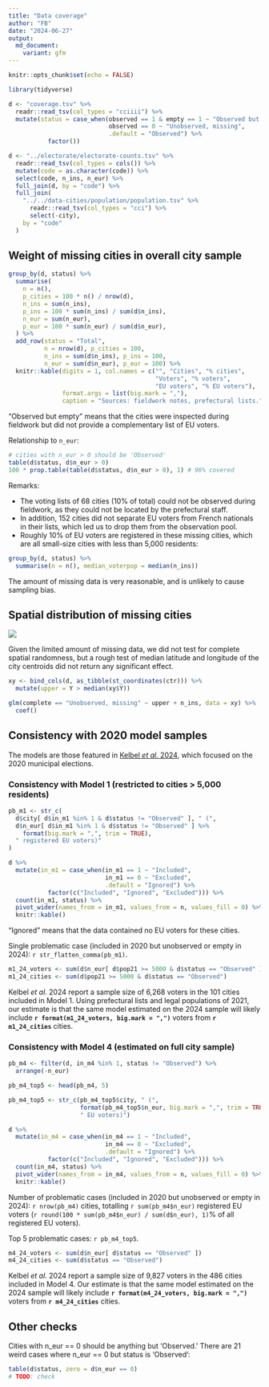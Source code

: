 ```yaml
---
title: "Data coverage"
author: "FB"
date: "2024-06-27"
output:
  md_document:
    variant: gfm
---
```


```r
knitr::opts_chunk$set(echo = FALSE)

library(tidyverse)

d <- "coverage.tsv" %>%
  readr::read_tsv(col_types = "cciiii") %>%
  mutate(status = case_when(observed == 1 & empty == 1 ~ "Observed but empty",
                            observed == 0 ~ "Unobserved, missing",
                            .default = "Observed") %>%
           factor())

d <- "../electorate/electorate-counts.tsv" %>% 
  readr::read_tsv(col_types = cols()) %>% 
  mutate(code = as.character(code)) %>% 
  select(code, n_ins, n_eur) %>% 
  full_join(d, by = "code") %>% 
  full_join(
    "../../data-cities/population/population.tsv" %>% 
      readr::read_tsv(col_types = "cci") %>% 
      select(-city),
    by = "code"
  )
```

## Weight of missing cities in overall city sample

```r
group_by(d, status) %>% 
  summarise(
    n = n(),
    p_cities = 100 * n() / nrow(d),
    n_ins = sum(n_ins),
    p_ins = 100 * sum(n_ins) / sum(d$n_ins),
    n_eur = sum(n_eur),
    p_eur = 100 * sum(n_eur) / sum(d$n_eur),
  ) %>% 
  add_row(status = "Total", 
          n = nrow(d), p_cities = 100,
          n_ins = sum(d$n_ins), p_ins = 100,
          n_eur = sum(d$n_eur), p_eur = 100) %>%
  knitr::kable(digits = 1, col.names = c("", "Cities", "% cities",
                                         "Voters", "% voters",
                                         "EU voters", "% EU voters"),
               format.args = list(big.mark = ","),
               caption = "Sources: fieldwork notes, prefectural lists.")
```

"Observed but empty" means that the cities were inspected during fieldwork but did not provide a complementary list of EU voters.

Relationship to `n_eur`:

```r
# cities with n_eur > 0 should be 'Observed'
table(d$status, d$n_eur > 0)
100 * prop.table(table(d$status, d$n_eur > 0), 1) # 96% covered
```

Remarks:

- The voting lists of 68 cities (10% of total) could not be observed during fieldwork, as they could not be located by the prefectural staff.
- In addition, 152 cities did not separate EU voters from French nationals in their lists, which led us to drop them from the observation pool.
- Roughly 10% of EU voters are registered in these missing cities, which are all small-size cities with less than 5,000 residents:

```r
group_by(d, status) %>% 
  summarise(n = n(), median_voterpop = median(n_ins))
```

The amount of missing data is very reasonable, and is unlikely to cause sampling bias.

## Spatial distribution of missing cities

![](coverage-choropleth.jpg)

Given the limited amount of missing data, we did not test for complete spatial randomness, but a rough test of median latitude and longitude of the city centroids did not return any significant effect.

```r
xy <- bind_cols(d, as_tibble(st_coordinates(ctr))) %>%
  mutate(upper = Y > median(xy$Y))

glm(complete == "Unobserved, missing" ~ upper + n_ins, data = xy) %>%
  coef()
```

## Consistency with 2020 model samples

The models are those featured in [Kelbel _et al._ 2024][pag24], which focused on the 2020 municipal elections.

[pag24]: https://doi.org/10.17645/pag.7507

### Consistency with __Model 1__ (restricted to cities > 5,000 residents)

```r
pb_m1 <- str_c(
  d$city[ d$in_m1 %in% 1 & d$status != "Observed" ], " (",
  d$n_eur[ d$in_m1 %in% 1 & d$status != "Observed" ] %>% 
    format(big.mark = ",", trim = TRUE),
  " registered EU voters)"
)

d %>% 
  mutate(in_m1 = case_when(in_m1 == 1 ~ "Included",
                           in_m1 == 0 ~ "Excluded",
                           .default = "Ignored") %>% 
           factor(c("Included", "Ignored", "Excluded"))) %>% 
  count(in_m1, status) %>% 
  pivot_wider(names_from = in_m1, values_from = n, values_fill = 0) %>% 
  knitr::kable()
```

"Ignored" means that the data contained no EU voters for these cities.

Single problematic case (included in 2020 but unobserved or empty in 2024): 
`r str_flatten_comma(pb_m1)`.

```r
m1_24_voters <- sum(d$n_eur[ d$pop21 >= 5000 & d$status == "Observed" ])
m1_24_cities <- sum(d$pop21 >= 5000 & d$status == "Observed")
```

Kelbel _et al._ 2024 report a sample size of 6,268 voters in the 101 cities included in Model 1. Using prefectural lists and legal populations of 2021, our estimate is that the same model estimated on the 2024 sample will likely include __`r format(m1_24_voters, big.mark = ",")`__ voters from __`r m1_24_cities`__ cities.

### Consistency with __Model 4__ (estimated on full city sample)

```r
pb_m4 <- filter(d, in_m4 %in% 1, status != "Observed") %>% 
  arrange(-n_eur)

pb_m4_top5 <- head(pb_m4, 5)

pb_m4_top5 <- str_c(pb_m4_top5$city, " (",
                    format(pb_m4_top5$n_eur, big.mark = ",", trim = TRUE),
                    " EU voters)")

d %>% 
  mutate(in_m4 = case_when(in_m4 == 1 ~ "Included",
                           in_m4 == 0 ~ "Excluded",
                           .default = "Ignored") %>% 
           factor(c("Included", "Ignored", "Excluded"))) %>% 
  count(in_m4, status) %>% 
  pivot_wider(names_from = in_m4, values_from = n, values_fill = 0) %>% 
  knitr::kable()
```

Number of problematic cases (included in 2020 but unobserved or empty in 2024): 
`r nrow(pb_m4)` cities, totalling `r sum(pb_m4$n_eur)` registered EU voters (`r round(100 * sum(pb_m4$n_eur) / sum(d$n_eur), 1)`% of all registered EU voters).

Top 5 problematic cases: `r pb_m4_top5`.

```r
m4_24_voters <- sum(d$n_eur[ d$status == "Observed" ])
m4_24_cities <- sum(d$status == "Observed")
```

Kelbel _et al._ 2024 report a sample size of 9,827 voters in the 486 cities included in Model 4. Our estimate is that the same model estimated on the 2024 sample will likely include __`r format(m4_24_voters, big.mark = ",")`__ voters from __`r m4_24_cities`__ cities.

## Other checks

Cities with n_eur == 0 should be anything but 'Observed.' There are 21 weird cases where n_eur == 0 but status is 'Observed':

```r
table(d$status, zero = d$n_eur == 0)
# TODO: check
```
